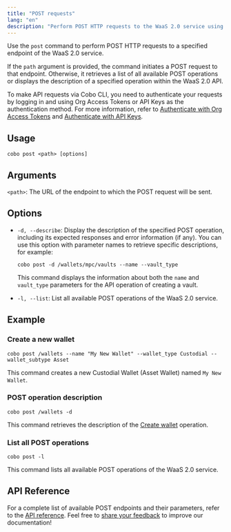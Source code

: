 ```yaml
---
title: "POST requests"
lang: "en"
description: "Perform POST HTTP requests to the WaaS 2.0 service using Cobo CLI."
---
```


Use the `post` command to perform POST HTTP requests to a specified endpoint of the WaaS 2.0 service. 

If the  `path` argument is provided, the command initiates a POST request to that endpoint. Otherwise, it retrieves a list of all available POST operations or displays the description of a specified operation within the WaaS 2.0 API.

<Note>To make API requests via Cobo CLI, you need to authenticate your requests by logging in and using Org Access Tokens or API Keys as the authentication method. For more information, refer to [Authenticate with Org Access Tokens](/v2/developer-tools/cobo-cli/login-and-authentication#authenticate-with-org-access-tokens) and [Authenticate with API Keys](/v2/developer-tools/cobo-cli/login-and-authentication#authenticate-with-api-keys).</Note>

## Usage

```shell
cobo post <path> [options]
``` 

## Arguments
`<path>`: The URL of the endpoint to which the POST request will be sent.

## Options
- `-d, --describe`: Display the description of the specified POST operation, including its expected responses and error information (if any). You can use this option with parameter names to retrieve specific descriptions, for example:

    ```shell
    cobo post -d /wallets/mpc/vaults --name --vault_type
    ```

    This command displays the information about both the `name` and `vault_type` parameters for the API operation of creating a vault.
- `-l, --list`: List all available POST operations of the WaaS 2.0 service. 

## Example

### Create a new wallet

```shell
cobo post /wallets --name "My New Wallet" --wallet_type Custodial --wallet_subtype Asset
```

This command creates a new Custodial Wallet (Asset Wallet) named `My New Wallet`.

### POST operation description

```shell
cobo post /wallets -d
```

This command retrieves the description of the [Create wallet](/v2/api-references/wallets/create-wallet) operation.

### List all POST operations

```shell
cobo post -l
```

This command lists all available POST operations of the WaaS 2.0 service.

## API Reference

For a complete list of available POST endpoints and their parameters, refer to the [API reference](/v2/api-references).
<Tip>Feel free to [share your feedback](https://forms.zohopublic.com/cobo/form/DocumentFeedbackForm/formperma/QvLOhxJv1_JMsJ-1dleZ8Itb_7rzN-LtgvsDdxosoVI) to improve our documentation!</Tip>